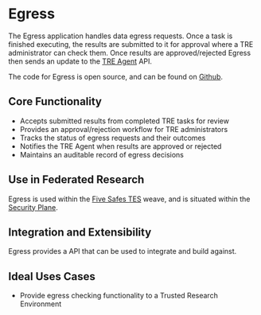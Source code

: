 # Egress

The Egress application handles data egress requests. Once a task is finished executing, the results are submitted to it for approval where a TRE administrator can check them. Once results are approved/rejected Egress then sends an update to the [TRE Agent](/software/agent) API.

The code for Egress is open source, and can be found on [Github](https://github.com/SwanseaUniversityMedical/DARE-Control).

## Core Functionality

- Accepts submitted results from completed TRE tasks for review
- Provides an approval/rejection workflow for TRE administrators
- Tracks the status of egress requests and their outcomes
- Notifies the TRE Agent when results are approved or rejected
- Maintains an auditable record of egress decisions

## Use in Federated Research

Egress is used within the [Five Safes TES](/five_safes_tes) weave, and is situated within the [Security Plane](/trellis/planes/security).

## Integration and Extensibility

Egress provides a API that can be used to integrate and build against. 

## Ideal Uses Cases

- Provide egress checking functionality to a Trusted Research Environment
